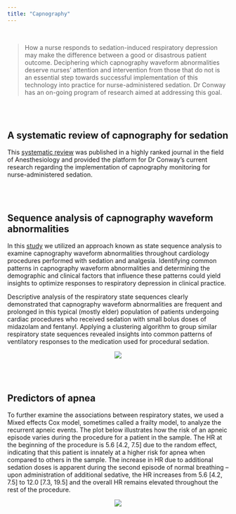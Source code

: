 ```yaml
---
title: "Capnography"
---
```

<link rel="stylesheet" href="css/academicons.min.css"/>


<br>

> How a nurse responds to sedation-induced respiratory depression may make the difference between a good or disastrous patient outcome. Deciphering which capnography waveform abnormalities deserve nurses’ attention and intervention from those that do not is an essential step towards successful implementation of this technology into practice for nurse-administered sedation. Dr Conway has an on-going program of research aimed at addressing this goal.

<br><br>

## <i class="fa fa-angle-double-right fa-lg"></i>  A systematic review of capnography for sedation

This [systematic review](https://onlinelibrary.wiley.com/doi/full/10.1111/anae.13378) was published in a highly ranked journal in the field of Anesthesiology and provided the platform for Dr Conway's current research regarding the implementation of capnography monitoring for nurse-administered sedation. 

<br><br>

## <i class="fa fa-angle-double-right fa-lg"></i>  Sequence analysis of capnography waveform abnormalities

In this [study](https://awconway.github.io/capnographyssa/) we utilized an approach known as state sequence analysis to examine capnography waveform abnormalities throughout cardiology procedures performed with sedation and analgesia. Identifying common patterns in capnography waveform abnormalities and determining the demographic and clinical factors that influence these patterns could yield insights to optimize responses to respiratory depression in clinical practice.

Descriptive analysis of the respiratory state sequences clearly demonstrated that capnography waveform abnormalities are frequent and prolonged in this typical (mostly elder) population of patients undergoing cardiac procedures who received sedation with small bolus doses of midazolam and fentanyl. Applying a clustering algorithm to group similar respiratory state sequences revealed insights into common patterns of ventilatory responses to the medication used for procedural sedation. 

<center><img id="img-me" src="images/sequence-analysis.jpeg"  height="auto"></center>


<br><br>

## <i class="fa fa-angle-double-right fa-lg"></i>  Predictors of apnea

To further examine the associations between respiratory states, we used a Mixed effects Cox model, sometimes called a frailty model, to analyze the recurrent apneic events. The plot below illustrates how the risk of an apneic episode varies during the procedure for a patient in the sample. The HR at the beginning of the procedure  is 5.6 [4.2, 7.5] due to the random effect, indicating that this patient is innately at a higher risk for apnea when compared to others in the sample. The increase in HR due to additional sedation doses is apparent during the second episode of normal breathing – upon administration of additional sedative, the HR increases from 5.6 [4.2, 7.5] to 12.0 [7.3, 19.5] and the overall HR remains elevated throughout the rest of the procedure.

<center><img id="img-me" src="images/apnea.png"  height="auto"></center>
